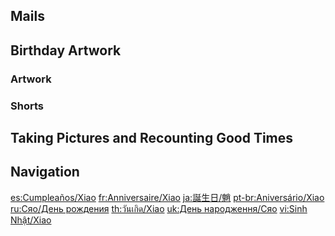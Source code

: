 {{Birthday Intro}}

==Mails==
{{Mails by Category Table|Xiao Birthday Mails|noheader=1}}

==Birthday Artwork==
===Artwork===
{{Artwork by Category Table
|Character Birthday Artwork
|category = Xiao Birthday Artwork
|header = Xiao's Birthday Artwork
}}

===Shorts===
{{Artwork by Category Table
|Character Shorts
|category = Xiao Birthday Artwork
|header = Xiao's Birthday Shorts
}}

==Taking Pictures and Recounting Good Times==
{{Transclude|Taking Pictures and Recounting Good Times/Xiao|Stories|main=1|top=1}}

==Navigation==
{{Character Navbox|Birthday}}

[[es:Cumpleaños/Xiao]]
[[fr:Anniversaire/Xiao]]
[[ja:誕生日/魈]]
[[pt-br:Aniversário/Xiao]]
[[ru:Сяо/День рождения]]
[[th:วันเกิด/Xiao]]
[[uk:День народження/Сяо]]
[[vi:Sinh Nhật/Xiao]]